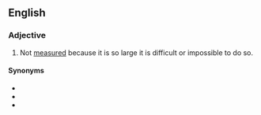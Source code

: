==English==

===Adjective===
{{en-adj|-}}

# Not [[measured]] because it is so large it is difficult or impossible to do so.

====Synonyms====
* {{l|en|vast}}
* {{l|en|limitless}}
* {{l|en|boundless}}